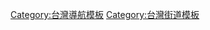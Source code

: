 {{Navbox
|name  = 桃園市桃園區重要道路
|state = collapsed
|title  = [[桃園市]][[桃園區]]重要道路
|titlestyle = background:#f95
|groupstyle = background:#f95
|group1 = 省道
|list1  = [[中山路 (桃園區)|中山路]] - [[復興路 (桃園區)|復興路]] - [[萬壽路 (桃園市)|萬壽路]] - [[春日路 (桃園市)|春日路]] - [[三民路 (桃園區)|三民路]] - [[介壽路 (桃園市)|介壽路]]
|group2 = 市道
|list2  = [[永安路 (桃園市)|永安路]] - [[桃鶯路 (桃園區)|桃鶯路]]
|group3 = 主要幹道
|list3  = [[中正路 (桃園區)|中正路]] - [[中華路 (桃園區)|中華路]] - [[大興路|大興路 {{color|black|-}} 大興西路]] - [[國際路 (桃園市)|國際路]] - [[文中路]] - [[成功路 (桃園區)|成功路]] - [[經國路 (桃園區)|經國路]] - [[民生路 (桃園區)|民生路]] - [[莊敬路 (桃園區)|莊敬路]] - [[慈文路]]
}}
<noinclude>
[[Category:台灣導航模板]]
[[Category:台灣街道模板]]
</noinclude>